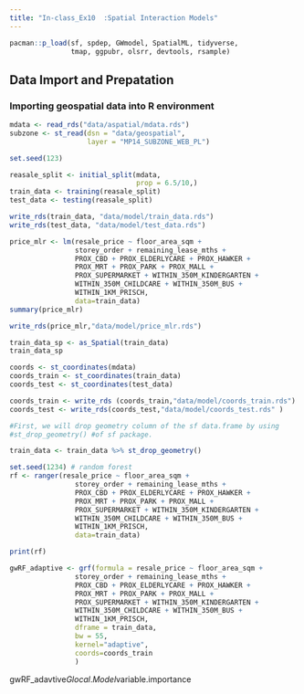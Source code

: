 ```yaml
---
title: "In-class_Ex10  :Spatial Interaction Models"
---
```


```r
pacman::p_load(sf, spdep, GWmodel, SpatialML, tidyverse,
               tmap, ggpubr, olsrr, devtools, rsample)
```

## Data Import and Prepatation

###  Importing geospatial data into R environment

```r
mdata <- read_rds("data/aspatial/mdata.rds")
subzone <- st_read(dsn = "data/geospatial", 
                   layer = "MP14_SUBZONE_WEB_PL")

set.seed(123)

reasale_split <- initial_split(mdata,
                               prop = 6.5/10,)
train_data <- training(reasale_split)
test_data <- testing(reasale_split)
```

```r
write_rds(train_data, "data/model/train_data.rds")
write_rds(test_data, "data/model/test_data.rds")
```

```r
price_mlr <- lm(resale_price ~ floor_area_sqm +
                storey_order + remaining_lease_mths +
                PROX_CBD + PROX_ELDERLYCARE + PROX_HAWKER +
                PROX_MRT + PROX_PARK + PROX_MALL +
                PROX_SUPERMARKET + WITHIN_350M_KINDERGARTEN +
                WITHIN_350M_CHILDCARE + WITHIN_350M_BUS +
                WITHIN_1KM_PRISCH, 
                data=train_data)
summary(price_mlr)

```

```r
write_rds(price_mlr,"data/model/price_mlr.rds")
```

```r
train_data_sp <- as_Spatial(train_data)
train_data_sp
```

```r
coords <- st_coordinates(mdata)
coords_train <- st_coordinates(train_data)
coords_test <- st_coordinates(test_data)
```

```r
coords_train <- write_rds (coords_train,"data/model/coords_train.rds")
coords_test <- write_rds(coords_test,"data/model/coords_test.rds" )
```

```r
#First, we will drop geometry column of the sf data.frame by using 
#st_drop_geometry() #of sf package.
```

```r
train_data <- train_data %>% st_drop_geometry()
```

```r
set.seed(1234) # random forest
rf <- ranger(resale_price ~ floor_area_sqm +
                storey_order + remaining_lease_mths +
                PROX_CBD + PROX_ELDERLYCARE + PROX_HAWKER +
                PROX_MRT + PROX_PARK + PROX_MALL +
                PROX_SUPERMARKET + WITHIN_350M_KINDERGARTEN +
                WITHIN_350M_CHILDCARE + WITHIN_350M_BUS +
                WITHIN_1KM_PRISCH, 
                data=train_data)

```

```r
print(rf)
```

```r
gwRF_adaptive <- grf(formula = resale_price ~ floor_area_sqm +
                storey_order + remaining_lease_mths +
                PROX_CBD + PROX_ELDERLYCARE + PROX_HAWKER +
                PROX_MRT + PROX_PARK + PROX_MALL +
                PROX_SUPERMARKET + WITHIN_350M_KINDERGARTEN +
                WITHIN_350M_CHILDCARE + WITHIN_350M_BUS +
                WITHIN_1KM_PRISCH, 
                dframe = train_data,
                bw = 55,
                kernel="adaptive",
                coords=coords_train
                )
```

gwRF_adavtive$Glocal.Model$variable.importance
